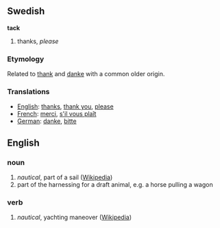 ==Swedish==
'''tack'''
#thanks, ''please''
===Etymology===
Related to [[thank]] and [[danke]] with a common older origin.
===Translations===
*[[English]]: [[thanks]], [[thank you]], [[please]]
*[[French]]: [[merci]], [[s'il vous plaît]]
*[[German]]: [[danke]], [[bitte]]

==English==
===noun===
#''nautical'', part of a sail ([[en:tack|Wikipedia]])
#part of the harnessing for a draft animal, e.g. a horse pulling a wagon
===verb===
#''nautical'', yachting maneover ([[en:tack|Wikipedia]])